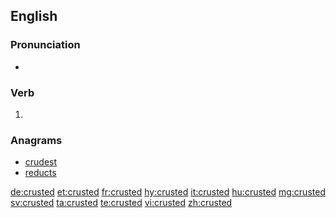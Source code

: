 ==English==

===Pronunciation===
* {{IPA|/ˈkɹʌstɪd/|lang=en}}

===Verb===
{{head|en|verb form}}

# {{en-past of|crust}}

===Anagrams===
* [[crudest#English|crudest]]
* [[reducts#English|reducts]]

[[de:crusted]]
[[et:crusted]]
[[fr:crusted]]
[[hy:crusted]]
[[it:crusted]]
[[hu:crusted]]
[[mg:crusted]]
[[sv:crusted]]
[[ta:crusted]]
[[te:crusted]]
[[vi:crusted]]
[[zh:crusted]]